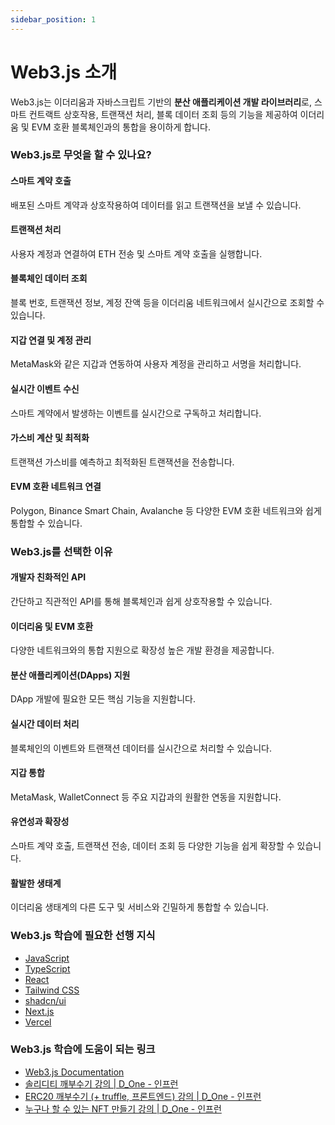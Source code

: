 ```yaml
---
sidebar_position: 1
---
```


# Web3.js 소개

Web3.js는 이더리움과 자바스크립트 기반의 **분산 애플리케이션 개발 라이브러리**로, 스마트 컨트랙트 상호작용, 트랜잭션 처리, 블록 데이터 조회 등의 기능을 제공하여 이더리움 및 EVM 호환 블록체인과의 통합을 용이하게 합니다.

### Web3.js로 무엇을 할 수 있나요?

#### 스마트 계약 호출

배포된 스마트 계약과 상호작용하여 데이터를 읽고 트랜잭션을 보낼 수 있습니다.

#### 트랜잭션 처리

사용자 계정과 연결하여 ETH 전송 및 스마트 계약 호출을 실행합니다.

#### 블록체인 데이터 조회

블록 번호, 트랜잭션 정보, 계정 잔액 등을 이더리움 네트워크에서 실시간으로 조회할 수 있습니다.

#### 지갑 연결 및 계정 관리

MetaMask와 같은 지갑과 연동하여 사용자 계정을 관리하고 서명을 처리합니다.

#### 실시간 이벤트 수신

스마트 계약에서 발생하는 이벤트를 실시간으로 구독하고 처리합니다.

#### 가스비 계산 및 최적화

트랜잭션 가스비를 예측하고 최적화된 트랜잭션을 전송합니다.

#### EVM 호환 네트워크 연결

Polygon, Binance Smart Chain, Avalanche 등 다양한 EVM 호환 네트워크와 쉽게 통합할 수 있습니다.

### Web3.js를 선택한 이유

#### 개발자 친화적인 API

간단하고 직관적인 API를 통해 블록체인과 쉽게 상호작용할 수 있습니다.

#### 이더리움 및 EVM 호환

다양한 네트워크와의 통합 지원으로 확장성 높은 개발 환경을 제공합니다.

#### 분산 애플리케이션(DApps) 지원

DApp 개발에 필요한 모든 핵심 기능을 지원합니다.

#### 실시간 데이터 처리

블록체인의 이벤트와 트랜잭션 데이터를 실시간으로 처리할 수 있습니다.

#### 지갑 통합

MetaMask, WalletConnect 등 주요 지갑과의 원활한 연동을 지원합니다.

#### 유연성과 확장성

스마트 계약 호출, 트랜잭션 전송, 데이터 조회 등 다양한 기능을 쉽게 확장할 수 있습니다.

#### 활발한 생태계

이더리움 생태계의 다른 도구 및 서비스와 긴밀하게 통합할 수 있습니다.

### Web3.js 학습에 필요한 선행 지식

- [JavaScript](../javascript)
- [TypeScript](../typescript)
- [React](../react)
- [Tailwind CSS](../tailwindcss)
- [shadcn/ui](../shadcn-ui)
- [Next.js](../nextjs)
- [Vercel](../vercel)

### Web3.js 학습에 도움이 되는 링크

- [Web3.js Documentation](https://docs.web3js.org/)
- [솔리디티 깨부수기 강의 | D_One - 인프런](https://www.inflearn.com/course/%EC%86%94%EB%A6%AC%EB%94%94%ED%8B%B0-%EC%8A%A4%EB%A7%88%ED%8A%B8-%EC%BB%A8%ED%8A%B8%EB%9E%99)
- [ERC20 깨부수기 (+ truffle, 프론트엔드) 강의 | D_One - 인프런](https://www.inflearn.com/course/%EC%86%94%EB%A6%AC%EB%94%94%ED%8B%B0-%EA%B9%A8%EB%B6%80%EC%88%98%EA%B8%B0-2)
- [누구나 할 수 있는 NFT 만들기 강의 | D_One - 인프런](https://www.inflearn.com/course/%EB%88%84%EA%B5%AC%EB%82%98-nft-%EB%A7%8C%EB%93%A4%EA%B8%B0)
